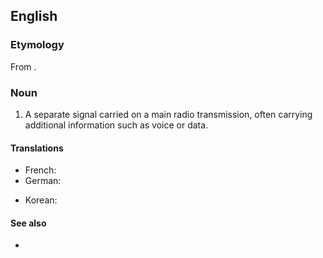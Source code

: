 ==English==

===Etymology===
From {{prefix|sub|carrier}}.

===Noun===
{{en-noun}}

# {{telecommunications}} A separate signal carried on a main radio transmission, often carrying additional information such as voice or data. 

====Translations====
{{trans-top|separate radio signal}}
*French: {{t|fr|sous-porteuse}}
*German: {{t|de|Hilfsträger|m}}
{{trans-middle}}
*Korean: {{t|ko|부분송파|tr=bubansongpa}}
{{trans-bottom}}

====See also====
*{{pedialite}}